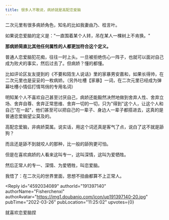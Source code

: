 ```yaml
---
title: 很多人不敢说，病娇就是高配恋爱脑
---
```



<Forum groupName="动画番剧" groupUrl="https://www.douban.com/group/596353/" archivedAt="2025-05-16T16:41:24.213Z">
  <Post
    id="263021864"
    title="很多人不敢说，病娇就是高配恋爱脑"
    url="https://www.douban.com/group/topic/263021864/?_spm_id=MjI4NzYzMTcw"
    pubTime="2023-02-06"
    highlightUserId="191397140"
  >
二次元里有很多病娇角色，知名的比如我妻由乃、桂言叶。

如果说恋爱脑的定义是："一直围着某个人转，吊在某人一棵树上不肯换。"

**那病娇简直比其他任何属性的人都更加符合这个定义。**

普通人恋爱脑犯花痴，往往一时上头。一旦被拒绝伤心一阵子，也就可以面对自己成为败犬的事实，然后过去了。但病娇？懂的都懂。

比如评论区友友提到的《不要和陌生人说话》里的家暴男安嘉和，如果长得帅，在二次元里也是妥妥的一枚病娇。（另外吐槽【家暴】一词，在二次元里已经成为弹幕吐槽小情侣打情骂俏的专用名词）

明知某个人不喜欢自己甚至讨厌自己，病娇还能毅然决然地做到舍弃人性、舍弃立场、舍弃自尊、舍弃正常思维、舍弃一切的一切，只为"得到"这个人，让这个人和自己"在一起"，他们甚至可以把自己的一辈子、身边人一辈子都搭进去，这真的是普通恋爱脑望尘莫及的。

高配恋爱脑，非病娇莫属。说实话，用这个词还真是客气了点，说白了这不就是舔狗？

而且还是舔不到就咬人的那种，比一般的舔狗更可怕。

但是在喜欢病娇的人看来这叫专一，这叫深情，这叫为爱牺牲。

然后正常人的专一、深情、为爱牺牲，叫恋爱脑。

我悟了：在二次元的世界里面，思想不扭曲都算不上正常人。

<Reply
  id="4592034089"
  authorId="191397140"
  authorName="Fisherchenxi"
  authorAvatar="https://img1.doubanio.com/icon/up191397140-20.jpg"
  pubTime="2022-03-26"
  pubLocation="11:25:02"
  upvotes={0}
>
就喜欢恋爱脑捏
</Reply>
  </Post>
</Forum>
